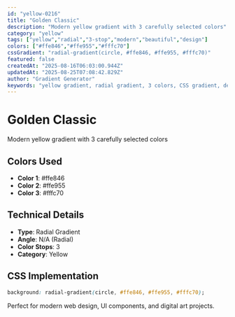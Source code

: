 ```yaml
---
id: "yellow-0216"
title: "Golden Classic"
description: "Modern yellow gradient with 3 carefully selected colors"
category: "yellow"
tags: ["yellow","radial","3-stop","modern","beautiful","design"]
colors: ["#ffe846","#ffe955","#fffc70"]
cssGradient: "radial-gradient(circle, #ffe846, #ffe955, #fffc70)"
featured: false
createdAt: "2025-08-16T06:03:00.944Z"
updatedAt: "2025-08-25T07:08:42.829Z"
author: "Gradient Generator"
keywords: "yellow gradient, radial gradient, 3 colors, CSS gradient, design, #ffe846, #ffe955, #fffc70"
---
```


# Golden Classic

Modern yellow gradient with 3 carefully selected colors

## Colors Used
- **Color 1**: #ffe846
- **Color 2**: #ffe955
- **Color 3**: #fffc70

## Technical Details
- **Type**: Radial Gradient
- **Angle**: N/A (Radial)
- **Color Stops**: 3
- **Category**: Yellow

## CSS Implementation
```css
background: radial-gradient(circle, #ffe846, #ffe955, #fffc70);
```

Perfect for modern web design, UI components, and digital art projects.
